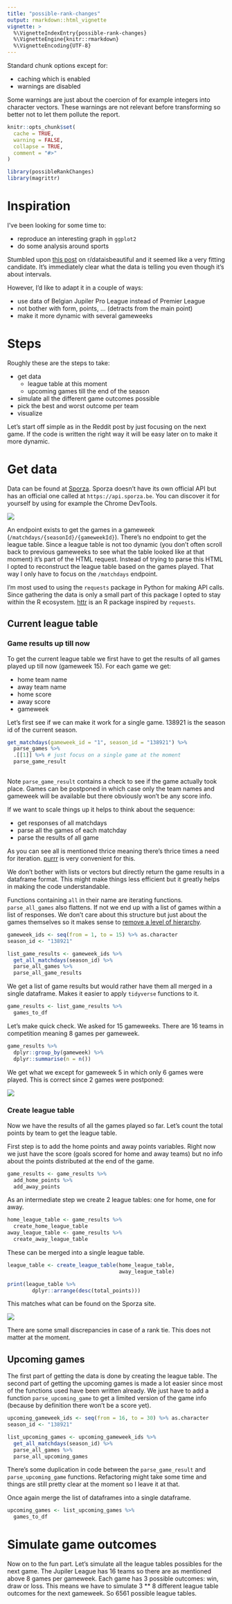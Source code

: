 ```yaml
---
title: "possible-rank-changes"
output: rmarkdown::html_vignette
vignette: >
  %\VignetteIndexEntry{possible-rank-changes}
  %\VignetteEngine{knitr::rmarkdown}
  %\VignetteEncoding{UTF-8}
---
```


Standard chunk options except for:

- caching which is enabled
- warnings are disabled

Some warnings are just about the coercion of for example integers into character vectors. These warnings are not relevant before transforming so better not to let them pollute the report.

```r
knitr::opts_chunk$set(
  cache = TRUE,
  warning = FALSE,
  collapse = TRUE,
  comment = "#>"
)
```

```r
library(possibleRankChanges)
library(magrittr)
```

# Inspiration

I've been looking for some time to:

- reproduce an interesting graph in `ggplot2`
- do some analysis around sports

Stumbled upon [this post](https://www.reddit.com/r/dataisbeautiful/comments/a9n0rv/this_season_ive_been_creating_these_possible/) on r/dataisbeautiful and it seemed like a very fitting candidate. It's immediately clear what the data is telling you even though it's about intervals. 

However, I'd like to adapt it in a couple of ways:

- use data of Belgian Jupiler Pro League instead of Premier League
- not bother with form, points, ... (detracts from the main point)
- make it more dynamic with several gameweeks

# Steps

Roughly these are the steps to take:

- get data
  - league table at this moment
  - upcoming games till the end of the season
- simulate all the different game outcomes possible
- pick the best and worst outcome per team
- visualize

Let's start off simple as in the Reddit post by just focusing on the next game. If the code is written the right way it will be easy later on to make it more dynamic.

# Get data

Data can be found at [Sporza](https://sporza.be/nl/categorie/voetbal/jupiler-pro-league/). Sporza doesn't have its own official API but has an official one called at `https://api.sporza.be`. You can discover it for yourself by using for example the Chrome DevTools.

![](matchdays-endpoint-sporza.png)

An endpoint exists to get the games in a gameweek (`/matchdays/{seasonId}/{gameweekId}`). There's no endpoint to get the league table. Since a league table is not too dynamic (you don't often scroll back to previous gameweeks to see what the table looked like at that moment) it's part of the HTML request. Instead of trying to parse this HTML I opted to reconstruct the league table based on the games played. That way I only have to focus on the `/matchdays` endpoint.

I'm most used to using the `requests` package in Python for making API calls. Since gathering the data is only a small part of this package I opted to stay within the R ecosystem. [httr](https://cran.r-project.org/web/packages/httr/vignettes/quickstart.html) is an R package inspired by `requests`.

## Current league table

### Game results up till now

To get the current league table we first have to get the results of all games played up till now (gameweek 15). For each game we get:

- home team name
- away team name
- home score
- away score
- gameweek

Let's first see if we can make it work for a single game. 138921 is the season id of the current season.

```r
get_matchdays(gameweek_id = "1", season_id = "138921") %>% 
  parse_games %>% 
  .[[1]] %>% # just focus on a single game at the moment
  parse_game_result
  
```

Note `parse_game_result` contains a check to see if the game actually took place. Games can be postponed in which case only the team names and gameweek will be available but there obviously won't be any score info.

If we want to scale things up it helps to think about the sequence:

- get responses of all matchdays
- parse all the games of each matchday
- parse the results of all game

As you can see all is mentioned thrice meaning there's thrice times a need for iteration. [purrr](https://purrr.tidyverse.org/) is very convenient for this. 

We don't bother with lists or vectors but directly return the game results in a dataframe format. This might make things less efficient but it greatly helps in making the code understandable.

Functions containing `all` in their name are iterating functions. `parse_all_games` also flattens. If not we end up with a list of games within a list of responses. We don't care about this structure but just about the games themselves so it makes sense to [remove a level of hierarchy](https://purrr.tidyverse.org/reference/flatten.html).

```r
gameweek_ids <- seq(from = 1, to = 15) %>% as.character
season_id <- "138921"

list_game_results <- gameweek_ids %>%
  get_all_matchdays(season_id) %>% 
  parse_all_games %>% 
  parse_all_game_results
```

We get a list of game results but would rather have them all merged in a single dataframe. Makes it easier to apply `tidyverse` functions to it.

```r
game_results <- list_game_results %>% 
  games_to_df
```

Let's make quick check. We asked for 15 gameweeks. There are 16 teams in competition meaning 8 games per gameweek.

```r
game_results %>%
  dplyr::group_by(gameweek) %>%
  dplyr::summarise(n = n())
```

We get what we except for gameweek 5 in which only 6 games were played. This is correct since 2 games were postponed:

![](postponed-games-gameweek-5.png)

### Create league table

Now we have the results of all the games played so far. Let's count the total points by team to get the league table.

First step is to add the home points and away points variables. Right now we just have the score (goals scored for home and away teams) but no info about the points distributed at the end of the game.

```r
game_results <- game_results %>% 
  add_home_points %>% 
  add_away_points
```

As an intermediate step we create 2 league tables: one for home, one for away.

```r
home_league_table <- game_results %>%
  create_home_league_table
away_league_table <- game_results %>%
  create_away_league_table
```

These can be merged into a single league table.

```r
league_table <- create_league_table(home_league_table,
                                    away_league_table)

print(league_table %>%
        dplyr::arrange(desc(total_points)))
```

This matches what can be found on the Sporza site.

![](sporza-league-table-gameweek-15.png)

There are some small discrepancies in case of a rank tie. This does not matter at the moment.

## Upcoming games

The first part of getting the data is done by creating the league table. The second part of getting the upcoming games is made a lot easier since most of the functions used have been written already. We just have to add a function `parse_upcoming_game` to get a limited version of the game info (because by definition there won't be a score yet).

```r
upcoming_gameweek_ids <- seq(from = 16, to = 30) %>% as.character
season_id <- "138921"

list_upcoming_games <- upcoming_gameweek_ids %>%
  get_all_matchdays(season_id) %>% 
  parse_all_games %>% 
  parse_all_upcoming_games
```

There's some duplication in code between the `parse_game_result` and `parse_upcoming_game` functions. Refactoring might take some time and things are still pretty clear at the moment so I leave it at that.

Once again merge the list of dataframes into a single dataframe.

```r
upcoming_games <- list_upcoming_games %>% 
  games_to_df
```

# Simulate game outcomes

Now on to the fun part. Let's simulate all the league tables possibles for the next game. The Jupiler League has 16 teams so there are as mentioned above 8 games per gameweek. Each game has 3 possible outcomes: win, draw or loss. This means we have to simulate 3 ** 8 different league table outcomes for the next gameweek. So 6561 possible league tables.

